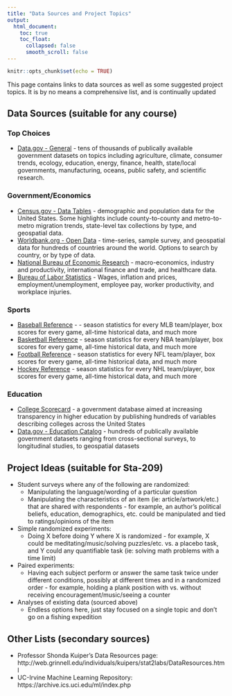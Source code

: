 ```yaml
---
title: "Data Sources and Project Topics"
output:
  html_document:
    toc: true
    toc_float:
      collapsed: false
      smooth_scroll: false
---
```


```r
knitr::opts_chunk$set(echo = TRUE)
```

This page contains links to data sources as well as some suggested project topics.  It is by no means a comprehensive list, and is continually updated

## Data Sources (suitable for any course)

### Top Choices

- [Data.gov - General](https://www.data.gov/) - tens of thousands of publically available government datasets on topics including agriculture, climate, consumer trends, ecology, education, energy, finance, health, state/local governments, manufacturing, oceans, public safety, and scientific research.

### Government/Economics

- [Census.gov - Data Tables](https://www.census.gov/data/tables.html) - demographic and population data for the United States.  Some highlights include county-to-county and metro-to-metro migration trends, state-level tax collections by type, and geospatial data.
- [Worldbank.org - Open Data](https://datacatalog.worldbank.org/) - time-series, sample survey, and geospatial data for hundreds of countries around the world.  Options to search by country, or by type of data.
- [National Bureau of Economic Research](http://data.nber.org/data/) - macro-economics, industry and productivity, international finance and trade, and healthcare data.
- [Bureau of Labor Statistics](https://www.bls.gov/data/) - Wages, inflation and prices, employment/unemployment, employee pay, worker productivity, and workplace injuries.

### Sports

- [Baseball Reference](https://www.baseball-reference.com/) -  - season statistics for every MLB team/player, box scores for every game, all-time historical data, and much more
- [Basketball Reference](https://www.basketball-reference.com/) - season statistics for every NBA team/player, box scores for every game, all-time historical data, and much more
- [Football Reference](https://www.pro-football-reference.com/) - season statistics for every NFL team/player, box scores for every game, all-time historical data, and much more
- [Hockey Reference](https://www.hockey-reference.com/)  - season statistics for every NHL team/player, box scores for every game, all-time historical data, and much more

### Education

- [College Scorecard](https://collegescorecard.ed.gov/data/) - a government database aimed at increasing transparency in higher education by publishing hundreds of variables describing colleges across the United States
- [Data.gov - Education Catalog](https://catalog.data.gov/dataset?groups=education2168#topic=education_navigation) - hundreds of publically available government datasets ranging from cross-sectional surveys, to longitudinal studies, to geospatial datasets


## Project Ideas (suitable for Sta-209)

- Student surveys where any of the following are randomized:
    - Manipulating the language/wording of a particular question
    - Manipulating the characteristics of an item (ie: article/artwork/etc.) that are shared with respondents - for example, an author's political beliefs, education, demographics, etc. could be manipulated and tied to ratings/opinions of the item
- Simple randomized experiments:
    - Doing X before doing Y where X is randomized - for example, X could be meditating/music/solving puzzles/etc. vs. a placebo task, and Y could any quantifiable task (ie: solving math problems with a time limit)
- Paired experiments:
    - Having each subject perform or answer the same task twice under different conditions, possibly at different times and in a randomized order - for example, holding a plank position with vs. without receiving encouragement/music/seeing a counter
- Analyses of existing data (sourced above)
    - Endless options here, just stay focused on a single topic and don't go on a fishing expedition

## Other Lists (secondary sources)

- Professor Shonda Kuiper's Data Resources page: http://web.grinnell.edu/individuals/kuipers/stat2labs/DataResources.html 
- UC-Irvine Machine Learning Repository: https://archive.ics.uci.edu/ml/index.php
